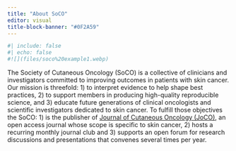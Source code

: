 ```yaml
---
title: "About SoCO"
editor: visual
title-block-banner: "#0F2A59"
---
```

```r
#| include: false
#| echo: false
#![](files/soco%20example1.webp)
```



The Society of Cutaneous Oncology (SoCO) is a collective of clinicians and investigators committed to improving outcomes in patients with skin cancer. Our mission is threefold: 1) to interpret evidence to help shape best practices, 2) to support members in producing high-quality reproducible science, and 3) educate future generations of clinical oncologists and scientific investigators dedicated to skin cancer. To fulfill those objectives the SoCO: 1) is the publisher of [Journal of Cutaneous Oncology (JoCO)](https://journalofcutaneousoncology.io), an open access journal whose scope is specific to skin cancer, 2) hosts a recurring monthly journal club and 3) supports an open forum for research discussions and presentations that convenes several times per year.
